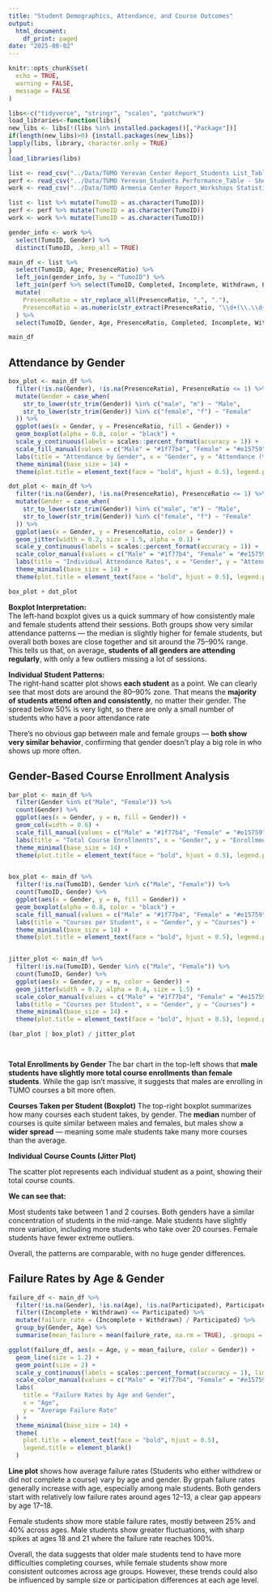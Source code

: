 ```yaml
---
title: "Student Demographics, Attendance, and Course Outcomes"
output:
  html_document:
    df_print: paged
date: "2025-08-02"
---
```



```r
knitr::opts_chunk$set(
  echo = TRUE,
  warning = FALSE,
  message = FALSE
)

libs<-c("tidyverse", "stringr", "scales", "patchwork")
load_libraries<-function(libs){
new_libs <- libs[!(libs %in% installed.packages()[,"Package"])]
if(length(new_libs)>0) {install.packages(new_libs)}
lapply(libs, library, character.only = TRUE)
}
load_libraries(libs)
```



```r

list <- read_csv("../Data/TUMO Yerevan Center Report_Students List_Table - Sheet1.csv")
perf <- read_csv("../Data/TUMO Yerevan_Students Performance_Table - Sheet1.csv")
work <- read_csv("../Data/TUMO Armenia Center Report_Workshops Statistics_Table.csv")

list <- list %>% mutate(TumoID = as.character(TumoID))
perf <- perf %>% mutate(TumoID = as.character(TumoID))
work <- work %>% mutate(TumoID = as.character(TumoID))

gender_info <- work %>%
  select(TumoID, Gender) %>%
  distinct(TumoID, .keep_all = TRUE)

main_df <- list %>%
  select(TumoID, Age, PresenceRatio) %>%
  left_join(gender_info, by = "TumoID") %>%
  left_join(perf %>% select(TumoID, Completed, Incomplete, Withdrawn, Participated), by = "TumoID") %>%
  mutate(
    PresenceRatio = str_replace_all(PresenceRatio, ",", "."),
    PresenceRatio = as.numeric(str_extract(PresenceRatio, "\\d+(\\.\\d+)?")) / 100
  ) %>%
  select(TumoID, Gender, Age, PresenceRatio, Completed, Incomplete, Withdrawn, Participated)

main_df

```

## Attendance by Gender

```r
box_plot <- main_df %>%
  filter(!is.na(Gender), !is.na(PresenceRatio), PresenceRatio <= 1) %>%
  mutate(Gender = case_when(
    str_to_lower(str_trim(Gender)) %in% c("male", "m") ~ "Male",
    str_to_lower(str_trim(Gender)) %in% c("female", "f") ~ "Female"
  )) %>%
  ggplot(aes(x = Gender, y = PresenceRatio, fill = Gender)) +
  geom_boxplot(alpha = 0.8, color = "black") +
  scale_y_continuous(labels = scales::percent_format(accuracy = 1)) +
  scale_fill_manual(values = c("Male" = "#1f77b4", "Female" = "#e15759")) +
  labs(title = "Attendance by Gender", x = "Gender", y = "Attendance (%)") +
  theme_minimal(base_size = 14) +
  theme(plot.title = element_text(face = "bold", hjust = 0.5), legend.position = "none")

dot_plot <- main_df %>%
  filter(!is.na(Gender), !is.na(PresenceRatio), PresenceRatio <= 1) %>%
  mutate(Gender = case_when(
    str_to_lower(str_trim(Gender)) %in% c("male", "m") ~ "Male",
    str_to_lower(str_trim(Gender)) %in% c("female", "f") ~ "Female"
  )) %>%
  ggplot(aes(x = Gender, y = PresenceRatio, color = Gender)) +
  geom_jitter(width = 0.2, size = 1.5, alpha = 0.1) +
  scale_y_continuous(labels = scales::percent_format(accuracy = 1)) +
  scale_color_manual(values = c("Male" = "#1f77b4", "Female" = "#e15759")) +
  labs(title = "Individual Attendance Rates", x = "Gender", y = "Attendance (%)") +
  theme_minimal(base_size = 14) +
  theme(plot.title = element_text(face = "bold", hjust = 0.5), legend.position = "none")

box_plot + dot_plot

```
**Boxplot Interpretation:**  
The left-hand boxplot gives us a quick summary of how consistently male and female students attend their sessions. 
Both groups show very similar attendance patterns — the median is slightly higher for female students, 
but overall both boxes are close together and sit around the 75–90% range. This tells us that, on average, 
**students of all genders are attending regularly**, with only a few outliers missing a lot of sessions.

**Individual Student Patterns:**  
The right-hand scatter plot shows **each student** as a point. We can clearly see that most dots are around the 80–90% zone. 
That means the **majority of students attend often and consistently**, no matter their gender. 
The spread below 50% is very light, so there are only a small number of students who have a poor attendance rate

There’s no obvious gap between male and female groups — **both show very similar behavior**, 
confirming that gender doesn't play a big role in who shows up more often.

## Gender-Based Course Enrollment Analysis

```r
bar_plot <- main_df %>%
  filter(Gender %in% c("Male", "Female")) %>%
  count(Gender) %>%
  ggplot(aes(x = Gender, y = n, fill = Gender)) +
  geom_col(width = 0.6) +
  scale_fill_manual(values = c("Male" = "#1f77b4", "Female" = "#e15759")) +
  labs(title = "Total Course Enrollments", x = "Gender", y = "Enrollments") +
  theme_minimal(base_size = 14) +
  theme(plot.title = element_text(face = "bold", hjust = 0.5), legend.position = "none")


box_plot <- main_df %>%
  filter(!is.na(TumoID), Gender %in% c("Male", "Female")) %>%
  count(TumoID, Gender) %>%
  ggplot(aes(x = Gender, y = n, fill = Gender)) +
  geom_boxplot(alpha = 0.8, color = "black") +
  scale_fill_manual(values = c("Male" = "#1f77b4", "Female" = "#e15759")) +
  labs(title = "Courses per Student", x = "Gender", y = "Courses") +
  theme_minimal(base_size = 14) +
  theme(plot.title = element_text(face = "bold", hjust = 0.5), legend.position = "none")


jitter_plot <- main_df %>%
  filter(!is.na(TumoID), Gender %in% c("Male", "Female")) %>%
  count(TumoID, Gender) %>%
  ggplot(aes(x = Gender, y = n, color = Gender)) +
  geom_jitter(width = 0.2, alpha = 0.4, size = 1.5) +
  scale_color_manual(values = c("Male" = "#1f77b4", "Female" = "#e15759")) +
  labs(title = "Courses per Student", x = "Gender", y = "Courses") +
  theme_minimal(base_size = 14) +
  theme(plot.title = element_text(face = "bold", hjust = 0.5), legend.position = "none")

(bar_plot | box_plot) / jitter_plot

  
```
**Total Enrollments by Gender**
The bar chart in the top-left shows that **male students have slightly more total course enrollments than female students**. 
While the gap isn’t massive, it suggests that males are enrolling in TUMO courses a bit more often.

**Courses Taken per Student (Boxplot)**
The top-right boxplot summarizes how many courses each student takes, by gender. 
The **median** number of courses is quite similar between males and females, but males 
show a **wider spread** — meaning some male students take many more courses than the average.

**Individual Course Counts (Jitter Plot)**

The scatter plot represents each individual student as a point, 
showing their total course counts. 

**We can see that:**

Most students take between 1 and 2 courses.
Both genders have a similar concentration of students in the mid-range.
Male students have slightly more variation, including more students who take over 20 courses.
Female students have fewer extreme outliers.

Overall, the patterns are comparable, with no huge gender differences.

## Failure Rates by Age & Gender

```r

failure_df <- main_df %>%
  filter(!is.na(Gender), !is.na(Age), !is.na(Participated), Participated > 0) %>%
  filter((Incomplete + Withdrawn) <= Participated) %>%
  mutate(failure_rate = (Incomplete + Withdrawn) / Participated) %>%
  group_by(Gender, Age) %>%
  summarise(mean_failure = mean(failure_rate, na.rm = TRUE), .groups = "drop")

ggplot(failure_df, aes(x = Age, y = mean_failure, color = Gender)) +
  geom_line(size = 1.2) +
  geom_point(size = 2) +
  scale_y_continuous(labels = scales::percent_format(accuracy = 1), limits = c(0, 1)) +
  scale_color_manual(values = c("Male" = "#1f77b4", "Female" = "#e15759")) +
  labs(
    title = "Failure Rates by Age and Gender",
    x = "Age",
    y = "Average Failure Rate"
  ) +
  theme_minimal(base_size = 14) +
  theme(
    plot.title = element_text(face = "bold", hjust = 0.5),
    legend.title = element_blank()
  )


```
**Line plot** shows how average failure rates (Students who either withdrew or did not complete a course) 
vary by age and gender. By grpah failure rates generally increase with age, 
especially among male students. Both genders start with relatively low failure rates around ages 12–13, 
a clear gap appears by age 17–18.

Female students show more stable failure rates, mostly between 25% and 40% across ages. 
Male students show greater fluctuations, with sharp spikes at ages 18 and 21 
where the failure rate reaches 100%. 

Overall, the data suggests that older male students tend to have more difficulties completing courses, 
while female students show more consistent outcomes across age groups. 
However, these trends could also be influenced by sample size or participation differences at each age level.

